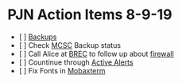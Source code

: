 = PJN Action Items 8-9-19 =
* [ ] [[../Backups|Backups]]
* [ ] Check [[MCSC]] Backup status
* [ ] Call Alice at [[BREC]] to follow up about [[HVMS|firewall]]
* [ ] Countinue through [[../Status Checks|Active Alerts]]
* [ ] Fix Fonts in [[Mobaxterm]]
